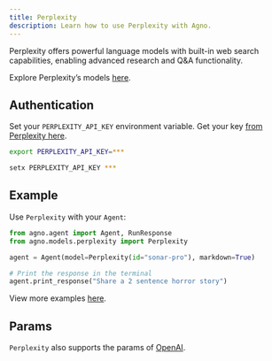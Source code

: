 ```yaml
---
title: Perplexity
description: Learn how to use Perplexity with Agno.
---
```


Perplexity offers powerful language models with built-in web search capabilities, enabling advanced research and Q&A functionality.

Explore Perplexity’s models [here](https://docs.perplexity.ai/guides/model-cards).

## Authentication

Set your `PERPLEXITY_API_KEY` environment variable. Get your key [from Perplexity here](https://www.perplexity.ai/settings/api).

<CodeGroup>

```bash Mac
export PERPLEXITY_API_KEY=***
```

```bash Windows
setx PERPLEXITY_API_KEY ***
```

</CodeGroup>

## Example

Use `Perplexity` with your `Agent`:

<CodeGroup>

```python agent.py
from agno.agent import Agent, RunResponse
from agno.models.perplexity import Perplexity

agent = Agent(model=Perplexity(id="sonar-pro"), markdown=True)

# Print the response in the terminal
agent.print_response("Share a 2 sentence horror story")

```

</CodeGroup>

<Note> View more examples [here](/examples/models/perplexity). </Note>

## Params

<Snippet file="model-perplexity-params.mdx" />

`Perplexity` also supports the params of [OpenAI](/reference/models/openai).
